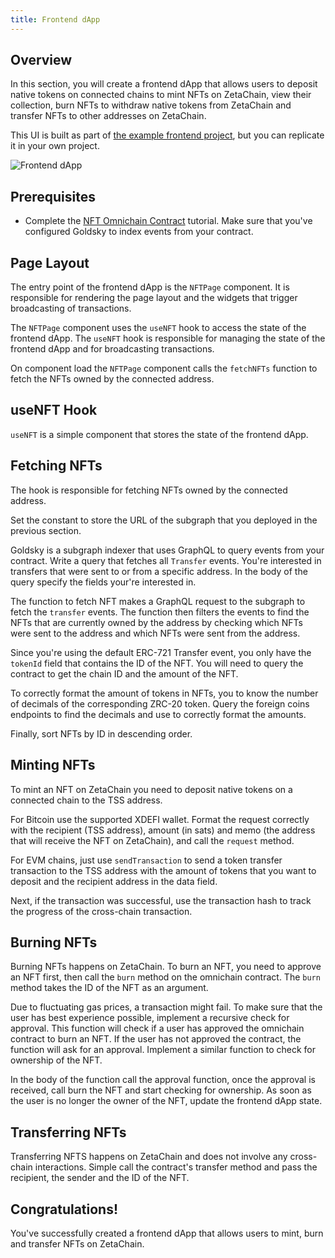 ```yaml
---
title: Frontend dApp
---
```



## Overview

In this section, you will create a frontend dApp that allows users to deposit
native tokens on connected chains to mint NFTs on ZetaChain, view their
collection, burn NFTs to withdraw native tokens from ZetaChain and transfer NFTs
to other addresses on ZetaChain.

This UI is built as part of
[the example frontend project](https://github.com/zeta-chain/example-frontend),
but you can replicate it in your own project.

![Frontend dApp](/img/docs/nft.png)

## Prerequisites

- Complete the
  [NFT Omnichain Contract](/developers/tutorials/nft/contract)
  tutorial. Make sure that you've configured Goldsky to index events from your
  contract.

## Page Layout

The entry point of the frontend dApp is the `NFTPage` component. It is
responsible for rendering the page layout and the widgets that trigger
broadcasting of transactions.

The `NFTPage` component uses the `useNFT` hook to access the state of the
frontend dApp. The `useNFT` hook is responsible for managing the state of the
frontend dApp and for broadcasting transactions.

On component load the `NFTPage` component calls the `fetchNFTs` function to
fetch the NFTs owned by the connected address.

<CodeBlock
  language="tsx"
  filename="app/nft/page.tsx"
  codeUrl="https://raw.githubusercontent.com/zeta-chain/example-frontend/main/app/nft/page.tsx"
/>

## useNFT Hook

`useNFT` is a simple component that stores the state of the frontend dApp.

<CodeBlock
  language="tsx"
  filename="app/nft/useNFT.tsx"
  codeUrl="https://raw.githubusercontent.com/zeta-chain/example-frontend/main/app/nft/useNFT.tsx"
/>

## Fetching NFTs

The hook is responsible for fetching NFTs owned by the connected address.

Set the constant to store the URL of the subgraph that you deployed in the
previous section.

Goldsky is a subgraph indexer that uses GraphQL to query events from your
contract. Write a query that fetches all `Transfer` events. You're interested in
transfers that were sent to or from a specific address. In the body of the query
specify the fields your're interested in.

The function to fetch NFT makes a GraphQL request to the subgraph to fetch the
`transfer` events. The function then filters the events to find the NFTs that
are currently owned by the address by checking which NFTs were sent to the
address and which NFTs were sent from the address.

Since you're using the default ERC-721 Transfer event, you only have the
`tokenId` field that contains the ID of the NFT. You will need to query the
contract to get the chain ID and the amount of the NFT.

To correctly format the amount of tokens in NFTs, you to know the number of
decimals of the corresponding ZRC-20 token. Query the foreign coins endpoints to
find the decimals and use to correctly format the amounts.

Finally, sort NFTs by ID in descending order.

<CodeBlock
  language="ts"
  filename="app/nft/fetchNFTs.ts"
  codeUrl="https://raw.githubusercontent.com/zeta-chain/example-frontend/main/app/nft/fetchNFTs.ts"
/>

## Minting NFTs

To mint an NFT on ZetaChain you need to deposit native tokens on a connected
chain to the TSS address.

For Bitcoin use the supported XDEFI wallet. Format the request correctly with
the recipient (TSS address), amount (in sats) and memo (the address that will
receive the NFT on ZetaChain), and call the `request` method.

For EVM chains, just use `sendTransaction` to send a token transfer transaction
to the TSS address with the amount of tokens that you want to deposit and the
recipient address in the data field.

Next, if the transaction was successful, use the transaction hash to track the
progress of the cross-chain transaction.

<CodeBlock
  language="ts"
  filename="app/nft/mint.ts"
  codeUrl="https://raw.githubusercontent.com/zeta-chain/example-frontend/main/app/nft/mint.ts"
/>

## Burning NFTs

Burning NFTs happens on ZetaChain. To burn an NFT, you need to approve an NFT
first, then call the `burn` method on the omnichain contract. The `burn` method
takes the ID of the NFT as an argument.

Due to fluctuating gas prices, a transaction might fail. To make sure that the
user has best experience possible, implement a recursive check for approval.
This function will check if a user has approved the omnichain contract to burn
an NFT. If the user has not approved the contract, the function will ask for an
approval. Implement a similar function to check for ownership of the NFT.

In the body of the function call the approval function, once the approval is
received, call burn the NFT and start checking for ownership. As soon as the
user is no longer the owner of the NFT, update the frontend dApp state.

<CodeBlock
  language="ts"
  filename="app/nft/burn.ts"
  codeUrl="https://raw.githubusercontent.com/zeta-chain/example-frontend/main/app/nft/burn.ts"
/>

## Transferring NFTs

Transferring NFTS happens on ZetaChain and does not involve any cross-chain
interactions. Simple call the contract's transfer method and pass the recipient,
the sender and the ID of the NFT.

<CodeBlock
  language="ts"
  filename="app/nft/transfer.ts"
  codeUrl="https://raw.githubusercontent.com/zeta-chain/example-frontend/main/app/nft/transfer.ts"
/>

## Congratulations!

You've successfully created a frontend dApp that allows users to mint, burn and
transfer NFTs on ZetaChain.
